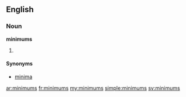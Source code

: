 ==English==

===Noun===
'''minimums'''

# {{plural of|[[minimum]]}}

====Synonyms====
* [[minima]]

[[ar:minimums]]
[[fr:minimums]]
[[my:minimums]]
[[simple:minimums]]
[[sv:minimums]]